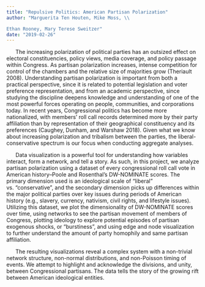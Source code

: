 ```yaml
---
title: "Repulsive Politics: American Partisan Polarization"
author: "Marguerita Ten Houten, Mike Moss, \\

Ethan Rooney, Mary Terese Sweitzer"
date: "2019-02-26"
---
```

\pagenumbering{gobble}

&nbsp;&nbsp;&nbsp;&nbsp;&nbsp;&nbsp;The increasing polarization of political parties has an outsized effect on electoral constituencies, policy views, media coverage, and policy passage within Congress. As partisan polarization increases, intense competition for control of the chambers and the relative size of majorities grow (Theriault 2008). Understanding partisan polarization is important from both a practical perspective, since it is related to potential legislation and voter preference representation, and from an academic perspective, since studying the discipline deepens knowledge and understanding of one of the most powerful forces operating on people, communities, and corporations today. In recent years, Congressional politics has become more nationalized, with members’ roll call records determined more by their party affiliation than by representation of their geographical constituency and its preferences (Caughey, Dunham, and Warshaw 2018). Given what we know about increasing polarization and tribalism between the parties, the liberal-conservative spectrum is our focus when conducting aggregate analyses. 

&nbsp;&nbsp;&nbsp;&nbsp;&nbsp;&nbsp;Data visualization is a powerful tool for understanding how variables interact, form a network, and tell a story.  As such, in this project, we analyze partisan polarization using a dataset of every congressional roll call vote in American history--Poole and Rosenthal’s DW-NOMINATE scores. The primary dimension used is an ideological scale of “liberal” vs. “conservative”, and the secondary dimension picks up differences within the major political parties over key issues during periods of American history (e.g., slavery, currency, nativism, civil rights, and lifestyle issues). Utilizing this dataset, we plot the dimensionality of DW-NOMINATE scores over time, using networks to see the partisan movement of members of Congress, plotting ideology to explore potential episodes of partisan exogenous shocks, or “burstiness”, and using edge and node visualization to further understand the amount of party homophily and same partisan affiliation. 

&nbsp;&nbsp;&nbsp;&nbsp;&nbsp;&nbsp;The resulting visualizations reveal a complex system with a non-trivial network structure, non-normal distributions, and non-Poisson timing of events. We attempt to highlight and acknowledge the divisions, and unity, between Congressional partisans. The data tells the story of the growing rift between American ideological entities.


